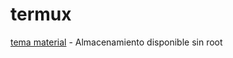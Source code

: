= termux =
[[https://github.com/adi1090x/termux-omz|tema material]]
- Almacenamiento disponible sin root
{{{bash
termux-setup-storage #asegurarse que termux tiene permisos de almacenamiento
}}}
